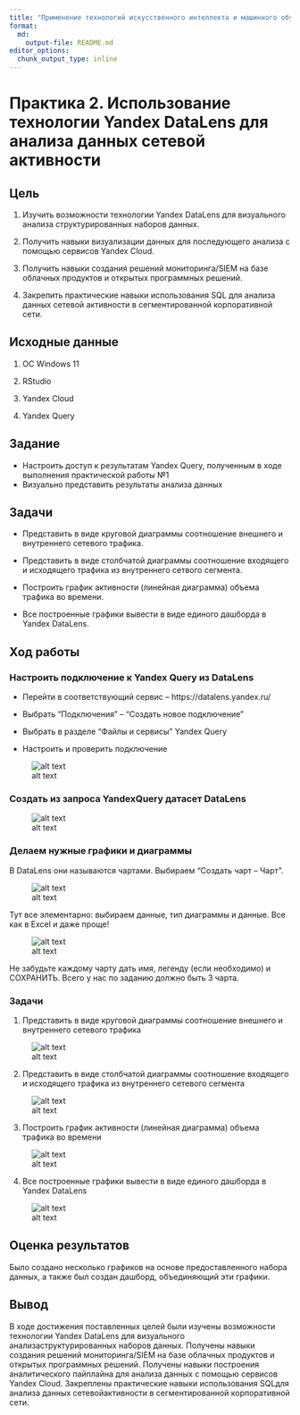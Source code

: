 ---
title: "Применение технологий искусственного интеллекта и машинного обучения для поиска угроз инорфмационной безопасности"
format:   
  md:
    output-file: README.md
editor_options: 
  chunk_output_type: inline
---

# Практика 2. Использование технологии Yandex DataLens для анализа данных сетевой активности

## Цель

1.  Изучить возможности технологии Yandex DataLens для визуального анализа структурированных наборов данных.

2.  Получить навыки визуализации данных для последующего анализа с помощью сервисов Yandex Cloud.

3.  Получить навыки создания решений мониторинга/SIEM на базе облачных продуктов и открытых программных решений.

4.  Закрепить практические навыки использования SQL для анализа данных сетевой активности в сегментированной корпоративной сети.

## Исходные данные

1.  ОС Windows 11

2.  RStudio

3.  Yandex Cloud

4.  Yandex Query

## Задание

-   Настроить доступ к результатам Yandex Query, полученным в ходе выполнения практической работы №1
-   Визуально представить результаты анализа данных

## Задачи

-   Представить в виде круговой диаграммы соотношение внешнего и внутреннего сетевого трафика.

-   Представить в виде столбчатой диаграммы соотношение входящего и исходящего трафика из внутреннего сетвого сегмента.

-   Построить график активности (линейная диаграмма) объема трафика во времени.

-   Все построенные графики вывести в виде единого дашборда в Yandex DataLens.

## Ход работы

### Настроить подключение к Yandex Query из DataLens

-   Перейти в соответствующий сервис – https://datalens.yandex.ru/

-   Выбрать “Подключения” – “Создать новое подключение”

-   Выбрать в разделе “Файлы и сервисы” Yandex Query

-   Настроить и проверить подключение

![alt text](1.png)

### Создать из запроса YandexQuery датасет DataLens

![alt text](2.png)

### Делаем нужные графики и диаграммы

В DataLens они называются чартами. Выбираем “Создать чарт – Чарт”.

![alt text](3.png)

Тут все элементарно: выбираем данные, тип диаграммы и данные. Все как в Excel и даже проще!

![alt text](4.png)

Не забудьте каждому чарту дать имя, легенду (если необходимо) и СОХРАНИТЬ. Всего у нас по заданию должно быть 3 чарта.

### Задачи

1.  Представить в виде круговой диаграммы соотношение внешнего и внутреннего сетевого трафика

![alt text](5.png)

2.  Представить в виде столбчатой диаграммы соотношение входящего и исходящего трафика из внутреннего сетeвого сегмента

![alt text](6.png)

3.  Построить график активности (линейная диаграмма) объема трафика во времени

![alt text](7.png)

4.  Все построенные графики вывести в виде единого дашборда в Yandex DataLens

![alt text](8.png)

## Оценка результатов

Было создано несколько графиков на основе предоставленного набора данных, а также был создан дашборд, объединяющий эти графики.

## Вывод

В ходе достижения поставленных целей были изучены возможности технологии Yandex DataLens для визуального анализаструктурированных наборов данных. Получены навыки создания решений мониторинга/SIEM на базе облачных продуктов и открытых программных решений. Получены навыки построения аналитического пайплайна для анализа данных с помощью сервисов Yandex Cloud. Закреплены практические навыки использования SQLдля анализа данных сетевойактивности в сегментированной корпоративной сети.
